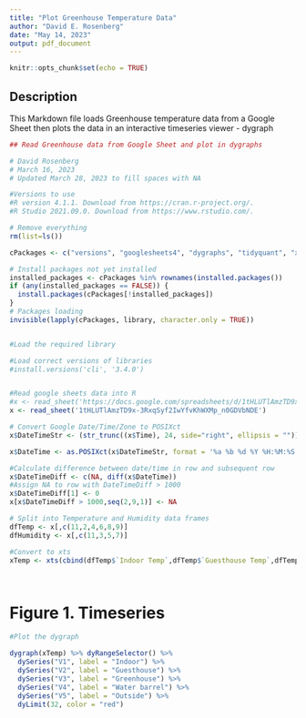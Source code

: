 ```yaml
---
title: "Plot Greenhouse Temperature Data"
author: "David E. Rosenberg"
date: "May 14, 2023"
output: pdf_document
---
```


```r
knitr::opts_chunk$set(echo = TRUE)
```

## Description

This Markdown file loads Greenhouse temperature data from a Google Sheet then plots the data in an interactive timeseries viewer - dygraph

```r

## Read Greenhouse data from Google Sheet and plot in dygraphs

# David Rosenberg
# March 16, 2023
# Updated March 28, 2023 to fill spaces with NA

#Versions to use
#R version 4.1.1. Download from https://cran.r-project.org/.
#R Studio 2021.09.0. Download from https://www.rstudio.com/.

# Remove everything
rm(list=ls())

cPackages <- c("versions", "googlesheets4", "dygraphs", "tidyquant", "xts", "tidyverse", "tidyquant","lubridate", "stringr" )

# Install packages not yet installed
installed_packages <- cPackages %in% rownames(installed.packages())
if (any(installed_packages == FALSE)) {
  install.packages(cPackages[!installed_packages])
}
# Packages loading
invisible(lapply(cPackages, library, character.only = TRUE))


#Load the required library 

#Load correct versions of libraries
#install.versions('cli', '3.4.0')


#Read google sheets data into R
#x <- read_sheet('https://docs.google.com/spreadsheets/d/1tHLUTlAmzTD9x-3RxqSyf2IwYfvKhWXMp_n0GDVbNDE/edit#gid=0')
x <- read_sheet('1tHLUTlAmzTD9x-3RxqSyf2IwYfvKhWXMp_n0GDVbNDE')

# Convert Google Date/Time/Zone to POSIXct
x$DateTimeStr <- (str_trunc((x$Time), 24, side="right", ellipsis = ""))

x$DateTime <- as.POSIXct(x$DateTimeStr, format = '%a %b %d %Y %H:%M:%S')

#Calculate difference between date/time in row and subsequent row
x$DateTimeDiff <- c(NA, diff(x$DateTime))
#Assign NA to row with DateTimeDiff > 1000
x$DateTimeDiff[1] <- 0
x[x$DateTimeDiff > 1000,seq(2,9,1)] <- NA

# Split into Temperature and Humidity data frames
dfTemp <- x[,c(11,2,4,6,8,9)]
dfHumidity <- x[,c(11,3,5,7)]

#Convert to xts
xTemp <- xts(cbind(dfTemp$`Indoor Temp`,dfTemp$`Guesthouse Temp`,dfTemp$`Greenhouse Temp`,dfTemp$`Water Temp`,dfTemp$`Outside Temp`), order.by=dfTemp$DateTime)




```

# Figure 1. Timeseries
```r

#Plot the dygraph

dygraph(xTemp) %>% dyRangeSelector() %>%
  dySeries("V1", label = "Indoor") %>%
  dySeries("V2", label = "Guesthouse") %>%
  dySeries("V3", label = "Greenhouse") %>%
  dySeries("V4", label = "Water barrel") %>%
  dySeries("V5", label = "Outside") %>%
  dyLimit(32, color = "red")

```
